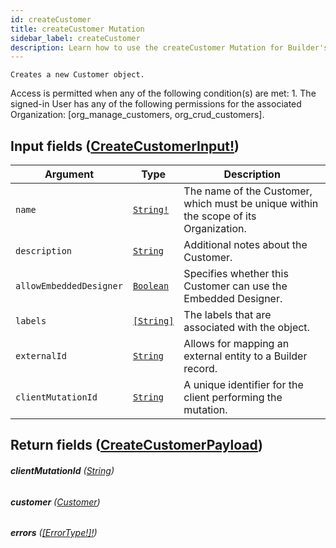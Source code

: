 ```yaml
---
id: createCustomer
title: createCustomer Mutation
sidebar_label: createCustomer
description: Learn how to use the createCustomer Mutation for Builder's API.
---
```


    Creates a new Customer object.

Access is permitted when any of the following condition(s) are met: 1. The signed-in User has any of the following permissions for the associated Organization: [org_manage_customers, org_crud_customers].

## Input fields ([CreateCustomerInput!](/self-managed/composer/builder/api/schema/input_object/CreateCustomerInput.mdx))

| Argument                | Type                                       | Description                                                                          |
| ----------------------- | ------------------------------------------ | ------------------------------------------------------------------------------------ |
| `name`                  | [`String!`](/self-managed/composer/builder/api/schema/scalar/String.mdx)  | The name of the Customer, which must be unique within the scope of its Organization. |
| `description`           | [`String`](/self-managed/composer/builder/api/schema/scalar/String.mdx)   | Additional notes about the Customer.                                                 |
| `allowEmbeddedDesigner` | [`Boolean`](/self-managed/composer/builder/api/schema/scalar/Boolean.mdx) | Specifies whether this Customer can use the Embedded Designer.                       |
| `labels`                | [`[String]`](/self-managed/composer/builder/api/schema/scalar/String.mdx) | The labels that are associated with the object.                                      |
| `externalId`            | [`String`](/self-managed/composer/builder/api/schema/scalar/String.mdx)   | Allows for mapping an external entity to a Builder record.                         |
| `clientMutationId`      | [`String`](/self-managed/composer/builder/api/schema/scalar/String.mdx)   | A unique identifier for the client performing the mutation.                          |

## Return fields ([CreateCustomerPayload](/self-managed/composer/builder/api/schema/object/CreateCustomerPayload.mdx))

###### <b>clientMutationId</b> ([String](/self-managed/composer/builder/api/schema/scalar/String.mdx))

###### <b>customer</b> ([Customer](/self-managed/composer/builder/api/schema/object/Customer.mdx))

###### <b>errors</b> ([[ErrorType!]!](/self-managed/composer/builder/api/schema/object/ErrorType.mdx))
